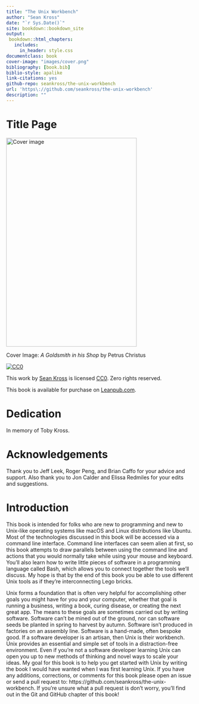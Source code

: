 ```yaml
--- 
title: "The Unix Workbench"
author: "Sean Kross"
date: "`r Sys.Date()`"
site: bookdown::bookdown_site
output:
 bookdown::html_chapters:
   includes:
     in_header: style.css
documentclass: book
cover-image: "images/cover.png"
bibliography: [book.bib]
biblio-style: apalike
link-citations: yes
github-repo: seankross/the-unix-workbench
url: 'https\://github.com/seankross/the-unix-workbench'
description: ""
---
```


# Title Page {-}

<img src="images/cover.png" width="350" height="560" alt="Cover image" />

Cover Image: *A Goldsmith in his Shop* by Petrus Christus

[![CC0](images/cc0.png)](https://creativecommons.org/publicdomain/zero/1.0/)

This work by [Sean Kross](http://seankross.com) is licensed 
[CC0](https://creativecommons.org/publicdomain/zero/1.0/). Zero rights reserved.

This book is available for purchase on [Leanpub.com](https://leanpub.com/unix).

# Dedication {-}

In memory of Toby Kross.

# Acknowledgements {-}

Thank you to Jeff Leek, Roger Peng, and Brian Caffo for your advice and support.
Also thank you to Jon Calder and Elissa Redmiles for your edits and suggestions.

# Introduction {-}

This book is intended for folks who are new to programming and new to Unix-like
operating systems like macOS and Linux distributions like Ubuntu. Most of the
technologies discussed in this book will be accessed via a command line
interface. Command line 
interfaces can seem alien at first, so this book
attempts to draw parallels between using the command line and actions that you
would normally take while using your mouse and keyboard.
You'll also learn how to write little pieces of software in a programming
language called Bash, which allows you to connect together the tools we'll
discuss. My hope is that by the end of this book you be able to use different
Unix tools as if they're interconnecting Lego bricks.

Unix forms a foundation that is often very helpful for
accomplishing other goals you might have for you and your computer, whether
that goal is running a business, writing a book, curing disease, or creating
the next great app. The means to these goals are sometimes carried out by
writing software.
Software can't be mined out of the ground, nor can software seeds be planted in
spring to harvest by autumn. Software isn't produced in factories on an
assembly line. Software is a hand-made, often bespoke good. If a software
developer is an artisan, then Unix is their workbench. Unix provides an
essential and simple set of tools in a distraction-free environment. Even if
you're not a software developer learning Unix can open you up to new methods
of thinking and novel ways to scale your ideas. My goal
for this book is to help you get started with Unix by writing the book I would
have wanted when I was first learning Unix. If you have any additions,
corrections, or comments for this book please open an issue or send a pull
request to: https://github.com/seankross/the-unix-workbench. If you're unsure
what a pull request is don't worry, you'll find out in the Git and GitHub
chapter of this book!
